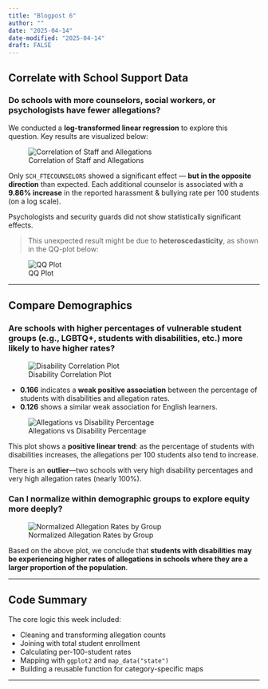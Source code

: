 ```yaml
---
title: "Blogpost 6"
author: ""
date: "2025-04-14"
date-modified: "2025-04-14"
draft: FALSE
---
```


## Correlate with School Support Data

### Do schools with more counselors, social workers, or psychologists have fewer allegations?

We conducted a **log-transformed linear regression** to explore this question. Key results are visualized below:

![Correlation of Staff and Allegations](correlation.png)

Only `SCH_FTECOUNSELORS` showed a significant effect — **but in the opposite direction** than expected. Each additional counselor is associated with a **9.86% increase** in the reported harassment & bullying rate per 100 students (on a log scale).

Psychologists and security guards did not show statistically significant effects.

> This unexpected result might be due to **heteroscedasticity**, as shown in the QQ-plot below:

![QQ Plot](qplot.png)

---

## Compare Demographics

### Are schools with higher percentages of vulnerable student groups (e.g., LGBTQ+, students with disabilities, etc.) more likely to have higher rates?

![Disability Correlation Plot](disability.png)

- **0.166** indicates a **weak positive association** between the percentage of students with disabilities and allegation rates.
- **0.126** shows a similar weak association for English learners.

![Allegations vs Disability Percentage](allegations.png)

This plot shows a **positive linear trend**: as the percentage of students with disabilities increases, the allegations per 100 students also tend to increase.

There is an **outlier**—two schools with very high disability percentages and very high allegation rates (nearly 100%).

### Can I normalize within demographic groups to explore equity more deeply?

![Normalized Allegation Rates by Group](allegations2.png)

Based on the above plot, we conclude that **students with disabilities may be experiencing higher rates of allegations in schools where they are a larger proportion of the population**.


---

## Code Summary

The core logic this week included:

- Cleaning and transforming allegation counts  
- Joining with total student enrollment  
- Calculating per-100-student rates  
- Mapping with `ggplot2` and `map_data("state")`  
- Building a reusable function for category-specific maps  

---